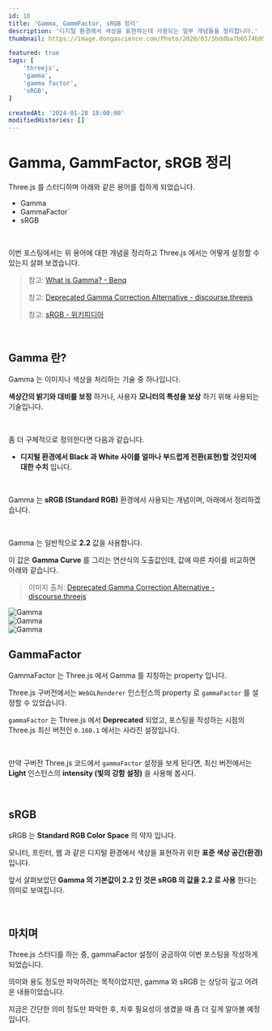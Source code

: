 ```yaml
---
id: 10
title: 'Gamma, GammFactor, sRGB 정리'
description: '디지털 환경에서 색상을 표현하는데 사용되는 일부 개념들을 정리합니다.'
thumbnail: https://image.dongascience.com/Photo/2020/03/5bddba7b6574b95d37b6079c199d7101.jpg

featured: true
tags: [
    'threejs',
    'gamma',
    'gamma factor',
    'sRGB',
]

createdAt: '2024-01-28 18:00:00'
modifiedHistories: []
---
```


# Gamma, GammFactor, sRGB 정리

Three.js 를 스터디하며 아래와 같은 용어를 접하게 되었습니다.

* Gamma
* GammaFactor`
* sRGB

<br />

이번 포스팅에서는 위 용어에 대한 개념을 정리하고 Three.js 에서는 어떻게 설정할 수 있는지 살펴 보겠습니다.

> 참고: [What is Gamma? - Benq](https://www.benq.com/en-us/knowledge-center/knowledge/gamma-monitor.html)
>
> 참고: [Deprecated Gamma Correction Alternative - discourse.threejs](https://discourse.threejs.org/t/deprecated-gamma-correction-alternative/57170)
>
> 참고: [sRGB - 위키피디아](https://en.wikipedia.org/wiki/SRGB)



<br />



## Gamma 란?

Gamma 는 이미지나 색상을 처리하는 기술 중 하나입니다.

**색상간의 밝기와 대비를 보정** 하거나, 사용자 **모니터의 특성을 보상** 하기 위해 사용되는 기술입니다.

<br />

좀 더 구체적으로 정의한다면 다음과 같습니다.

* **디지털 환경에서 Black 과 White 사이를 얼마나 부드럽게 전환(표현)할 것인지에 대한 수치** 입니다.

<br />

Gamma 는 **sRGB (Standard RGB)** 환경에서 사용되는 개념이며, 아래에서 정리하겠습니다.

<br />

Gamma 는 일반적으로 **2.2** 값을 사용합니다.

이 값은 **Gamma Curve** 를 그리는 연산식의 도출값인데, 값에 따른 차이를 비교하면 아래와 같습니다.

> 이미지 출처: [Deprecated Gamma Correction Alternative - discourse.threejs](https://discourse.threejs.org/t/deprecated-gamma-correction-alternative/57170)

<img src="/markdownAssets/threejs/2024-01-28-01/2024-01-28-01-01.png" alt="Gamma" />

<br />

<img src="/markdownAssets/threejs/2024-01-28-01/2024-01-28-01-02.png" alt="Gamma" />

<br />

<img src="/markdownAssets/threejs/2024-01-28-01/2024-01-28-01-03.png" alt="Gamma" />



## GammaFactor

GammaFactor 는 Three.js 에서 Gamma 를 지칭하는 property 입니다.

Three.js 구버전에서는 `WebGLRenderer` 인스턴스의 property 로 `gammaFactor` 를 설정할 수 있었습니다.

`gammaFactor` 는 Three.js 에서 **Deprecated** 되었고, 포스팅을 작성하는 시점의 Three.js 최신 버전인 `0.160.1` 에서는 사라진 설정입니다.

<br />

만약 구버전 Three.js 코드에서 `gammaFactor` 설정을 보게 된다면, 최신 버전에서는 **Light** 인스턴스의 **intensity (빛의 강함 설정)** 을 사용해 봅시다.



<br />



## sRGB

sRGB 는 **Standard RGB Color Space** 의 약자 입니다.

모니터, 프린터, 웹 과 같은 디지털 환경에서 색상을 표현하귀 위한 **표준 색상 공간(환경)** 입니다.

앞서 살펴보았던 **Gamma 의 기본값이 2.2 인 것은 sRGB 의 값을 2.2 로 사용** 한다는 의미로 보여집니다.



<br />



## 마치며

Three.js 스터디를 하는 중, gammaFactor 설정이 궁금하여 이번 포스팅을 작성하게 되었습니다.

의미와 용도 정도만 파악하려는 목적이었지만, gamma 와 sRGB 는 상당히 깊고 어려운 내용이었습니다.

지금은 간단한 의미 정도만 파악한 후, 차후 필요성이 생겼을 때 좀 더 깊게 알아볼 예정입니다.
